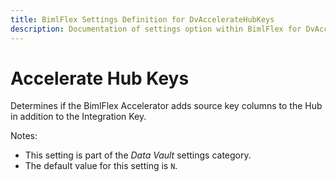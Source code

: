 ---
title: BimlFlex Settings Definition for DvAccelerateHubKeys
description: Documentation of settings option within BimlFlex for DvAccelerateHubKeys
---
<head>
  <meta name="varigenceProduct" content="BimlFlex"></meta>
  <meta name="varigenceArticleType" content="Reference"></meta>
</head>


# Accelerate Hub Keys

Determines if the BimlFlex Accelerator adds source key columns to the Hub in addition to the Integration Key.

Notes:

* This setting is part of the *Data Vault* settings category.
* The default value for this setting is `N`.
